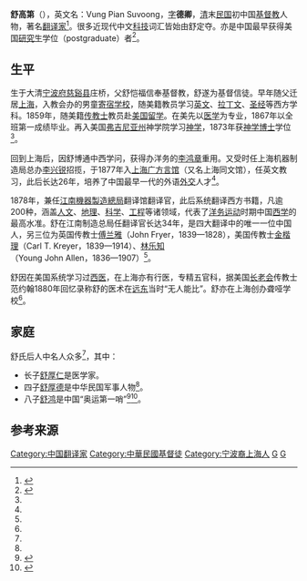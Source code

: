 '''舒高第'''（{{bd|1844年||1919年||}}），英文名：Vung Pian Suvoong，[[表字|字]]'''德卿'''，[[清朝|清]]末[[中華民國|民国]]初中国[[基督教|基督教]]人物，著名[[翻译家|翻译家]]<ref name="shu christ">{{cite web |url=http://www.bdcconline.net/zh-hans/stories/by-person/s/shu-gaodi.php |title=舒高第 |publisher=华人基督教史人物辞典 |access-date=2016-09-05 |archive-url=https://web.archive.org/web/20160919061141/http://www.bdcconline.net/zh-hans/stories/by-person/s/shu-gaodi.php |archive-date=2016-09-19 |dead-url=yes }}</ref>。很多近现代中文[[科技|科技]]词汇皆始由舒定夺。亦是中国最早获得美国[[研究生|研究生]]学位（postgraduate）者<ref name="shu family">{{cite book|volume= |title=《東成西就——七個華人基督教家族與中西交流百年》|author=羅元旭  |year=2012 |location=香港 |page=99 |isbn=9787108045096 |publisher=三聯書店（香港）有限公司}}</ref>。

==生平==

生于大清[[宁波府|宁波府]][[慈谿县|慈谿县]]庄桥，父舒恺福信奉基督教，舒遂为基督信徒。早年随父迁居[[上海|上海]]，入教会办的男童[[寄宿学校|寄宿学校]]，随美籍教员学习[[英文|英文]]、[[拉丁文|拉丁文]]、[[圣经|圣经]]等西方学科。1859年，随美籍[[传教士|传教士]]教员赴[[美国|美国]][[留学|留学]]。在美先以[[医学|医学]]为专业，1867年以全班第一成绩毕业。再入美国[[弗吉尼亚州|弗吉尼亚州]]神学院学习[[神学|神学]]，1873年获[[神学博士|神学博士]]学位<ref name="shu christ"/>。

回到上海后，因舒博通中西学问，获得办洋务的[[李鸿章|李鸿章]]重用。又受时任上海机器制造局总办[[李兴锐|李兴锐]]招揽，于1877年入[[上海广方言馆|上海广方言馆]]（又名上海同文馆），任英文教习，此后长达26年，培养了中国最早一代的外语[[外交|外交]]人才<ref name="shu christ"/>。

1878年，兼任[[江南機器製造總局|江南機器製造總局]]翻译馆翻译官，此后系统翻译西方书籍，凡逾200种，涵盖[[人文|人文]]、[[地理|地理]]、[[科学|科学]]、[[工程|工程]]等诸领域，代表了[[洋务运动|洋务运动]]时期中国[[西学|西学]]的最高水准。舒在江南制造总局任翻译官长达34年，是四大翻译中的唯一一位中国人，另三位为英国传教士[[傅兰雅|傅兰雅]]（John Fryer，1839—1828），美国传教士[[金楷理|金楷理]]（Carl T. Kreyer，1839—1914）、[[林乐知|林乐知]]（Young John Allen，1836—1907）<ref name="shu family"/>。

舒因在美国系统学习过[[西医|西医]]，在上海亦有行医，专精五官科，据美国[[长老会|长老会]]传教士范约翰1880年回忆录称舒的医术在[[远东|远东]]当时“无人能比”。舒亦在上海创办聋哑学校<ref name="shu family"/>。

==家庭==
舒氏后人中名人众多<ref name="shu family"/>，其中：
* 长子[[舒厚仁|舒厚仁]]是医学家。
* 四子[[舒厚德|舒厚德]]是中华民国军事人物<ref name="shu christ"/>。
* 八子[[舒鸿|舒鸿]]是中国“奥运第一哨”<ref>{{cite web |url=http://news.163.com/16/0826/10/BVD08DRS00014Q4P.html |title=舒鸿：奥运史上的首位中国裁判 |publisher=发展导报 |author=网易 |date=2016-08-26 }}{{Dead link|date=2020年1月 |bot=InternetArchiveBot |fix-attempted=yes }}</ref><ref>{{cite web|url=http://news.china.com/history/all/11025807/20160815/23292604_all.html |title=奥运会首位中国裁判 曾执法柏林奥运篮球决赛 |publisher=人民网 |date=2016-08-15}}</ref>。

==参考来源==
{{reflist|2}}

{{DEFAULTSORT:S}}

[[Category:中国翻译家|Category:中国翻译家]]
[[Category:中華民國基督徒|Category:中華民國基督徒]]
[[Category:宁波裔上海人|Category:宁波裔上海人]]
[[Category:舒高第家族|G]]
[[Category:舒姓|G]]